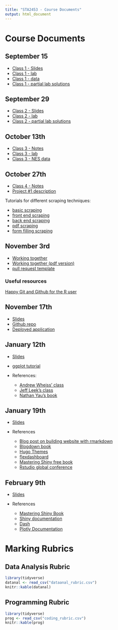 ```yaml
---
title: "STA2453 - Course Documents"
output: html_document
---
```


# Course Documents

## September 15

- [Class 1 - Slides](lecture-notes-slides-2020/slides/sta2453-2020-lecture1.html)
- [Class 1 - lab](lecture-notes-slides-2020/lab1.html)
- [Class 1 - data](lecture-notes-slides-2020/raw_ed_data.csv)
- [Class 1 - partial lab solutions](lecture-notes-slides-2020/lab1-solution.html)

## September 29

- [Class 2 - Slides](lecture-notes-slides-2020/slides/sta2453-2020-lecture2.html)
- [Class 2 - lab](lecture-notes-slides-2020/lab2.html)
- [Class 2 - partial lab solutions](lecture-notes-slides-2020/lab2-solution.html)

## October 13th

- [Class 3 - Notes](lecture-notes-slides-2020/slides/sta2453-2020-lecture3.html)
- [Class 3 - lab](lecture-notes-slides-2020/lab3.html)
- [Class 3 - NES data](nes_data.csv)

## October 27th

- [Class 4 - Notes](lecture-notes-slides-2020/slides/sta2453-2020-lecture4/rvest_pres.html)
- [Project #1 description](lecture-notes-slides-2020/sta2453_2020_project1.html)

Tutorials for different scraping techniques:

- [basic scraping](lecture-notes-slides-2020/slides/sta2453-2020-lecture4/basic_html.html)
- [front end scraping](lecture-notes-slides-2020/slides/sta2453-2020-lecture4/client_facing_rvest.html)
- [back end scraping](lecture-notes-slides-2020/slides/sta2453-2020-lecture4/server_facing_rvest.html)
- [pdf scraping](lecture-notes-slides-2020/slides/sta2453-2020-lecture4/pdf_scrape.html)
- [form filling scraping](lecture-notes-slides-2020/slides/sta2453-2020-lecture4/form_example.html)


## November 3rd
- [Working together](lecture-notes-slides-2020/slides/working-together.html)
- [Working together (pdf version)](lecture-notes-slides-2020/slides/working-together-pdf.pdf)
- [pull request template](lecture-notes-slides-2020/slides/pull_request_template.md)

### Useful resources

[Happy Git and Github for the R user](https://happygitwithr.com/)

## November 17th

- [Slides](lecture-notes-slides-2020/slides/building your first ML application.pdf)
- [Github repo](https://github.com/dwhdai/house_price_predictor)
- [Deployed application](https://david-dai.shinyapps.io/HomeListingPrice/)

## January 12th

- [Slides](lecture-notes-slides-2020/slides/data-visualization.html)
- [ggplot tutorial](lecture-notes-slides-2020/slides/ggplot-tutorial.html)

- References:
  - [Andrew Wheiss' class](https://datavizm20.classes.andrewheiss.com/)
  - [Jeff Leek's class](https://jhuadvdatasci.substack.com/)
  - [Nathan Yau's book](https://www.amazon.ca/Data-Points-Visualization-Means-Something/dp/111846219X)


## January 19th

- [Slides](lecture-notes-slides-2020/slides/building-communication-material.html)

- References
  - [Blog post on building website with rmarkdown](https://robertmitchellv.com/blog-building-site-with-rmarkdown.html)
  - [Blogdown book](https://bookdown.org/yihui/blogdown/)
  - [Hugo Themes](https://themes.gohugo.io/)
  - [flexdashboard](https://rmarkdown.rstudio.com/flexdashboard/)
  - [Mastering Shiny free book](https://mastering-shiny.org/)
  - [Rstudio global conference](https://rstudio.com/conference/)


## February 9th

- [Slides](lecture-notes-slides-2020/slides/shiny-dash-slides.html)

- References
  - [Mastering Shiny Book](https://mastering-shiny.org/)
  - [Shiny documentation](https://shiny.rstudio.com/)
  - [Dash](https://dash.plotly.com/)
  - [Plotly Documentation](https://plotly.com/python/plotly-fundamentals/)



# Marking Rubrics

## Data Analysis Rubric

```r
library(tidyverse)
datanal <- read_csv("dataanal_rubric.csv")
knitr::kable(datanal)
```

## Programming Rubric

```r
library(tidyverse)
prog <- read_csv("coding_rubric.csv")
knitr::kable(prog)
```



